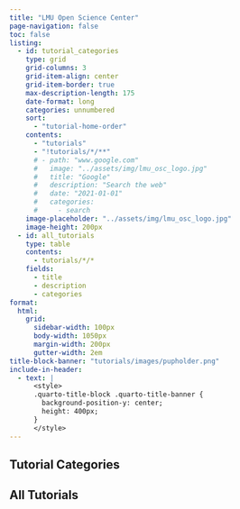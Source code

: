 ```yaml
---
title: "LMU Open Science Center"
page-navigation: false
toc: false
listing:
  - id: tutorial_categories
    type: grid
    grid-columns: 3
    grid-item-align: center
    grid-item-border: true
    max-description-length: 175
    date-format: long
    categories: unnumbered
    sort:
      - "tutorial-home-order"
    contents: 
      - "tutorials"
      - "!tutorials/*/**"
      # - path: "www.google.com"
      #   image: "../assets/img/lmu_osc_logo.jpg"
      #   title: "Google"
      #   description: "Search the web"
      #   date: "2021-01-01"
      #   categories: 
      #     - search
    image-placeholder: "../assets/img/lmu_osc_logo.jpg"
    image-height: 200px
  - id: all_tutorials
    type: table
    contents:
      - tutorials/*/*
    fields: 
      - title
      - description
      - categories
format:
  html:
    grid:
      sidebar-width: 100px
      body-width: 1050px
      margin-width: 200px
      gutter-width: 2em
title-block-banner: "tutorials/images/pupholder.png"
include-in-header:
  - text: |
      <style>
      .quarto-title-block .quarto-title-banner {
        background-position-y: center;
        height: 400px;
      }
      </style>
---
```


```{=html}
<style>
.card {
	--bs-card-border-width: 4px !important;
	--bs-card-border-color: rgba(0, 153, 51, 0.3) !important;
}

h5, .h5 {
	font-size: 2.3rem;
}

.quarto-grid-item .listing-categories .listing-category {
	color: #009FE3;
	border: solid 1px #009FE3;
	border-radius: .25rem;
	text-transform: uppercase;
	font-size: .85em;
	padding-left: .5em;
	padding-right: .5em;
	padding-top: .15em;
	padding-bottom: .15em;
	cursor: pointer;
	margin-right: 8px;
	margin-bottom: 8px;
}

.quarto-grid-item .card-text {
	font-size: 1.2em;
}

</style>


```

## Tutorial Categories

:::{#tutorial_categories}
:::

## All Tutorials

:::{#all_tutorials}
:::